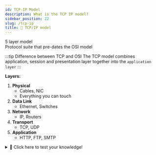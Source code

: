```yaml
---
id: TCP-IP Model
description: What is the TCP IP model?
sidebar_position: 22
slug: /tcp-ip
title: 📡 TCP/IP model
---
```



5 layer model <br />
Protocol suite that pre-dates the OSI model <br />

:::tip Difference between TCP and OSI
The TCP model combines application, session and presentation layer together into the `application layer`
:::


**Layers:** <br />
1. **Physical**
    - Cables, NIC
    - Everything you can touch
2. **Data Link**
    - Ethernet, Switches
3. **Network**
    - IP, Routers
4. **Transport**
    - TCP, UDP
5. **Application**
    - HTTP, FTP, SMTP

<details>
  <summary>🧠 Click here to test your knowledge! </summary>

<iframe src="https://quizlet.com/680593023/match/embed?i=3loczc&x=1jj1" height="500" width="100%"></iframe>

</details>